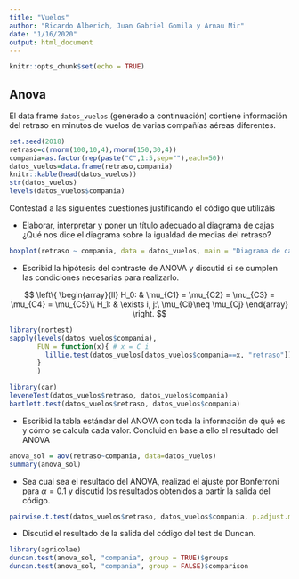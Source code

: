 ```yaml
---
title: "Vuelos"
author: "Ricardo Alberich, Juan Gabriel Gomila y Arnau Mir"
date: "1/16/2020"
output: html_document
---
```


```r
knitr::opts_chunk$set(echo = TRUE)
```

## Anova

\probl El data frame `datos_vuelos` (generado a continuación) contiene información del retraso en minutos de vuelos de varias compañías aéreas diferentes.

```r
set.seed(2018)
retraso=c(rnorm(100,10,4),rnorm(150,30,4))
compania=as.factor(rep(paste("C",1:5,sep=""),each=50))
datos_vuelos=data.frame(retraso,compania)
knitr::kable(head(datos_vuelos))
str(datos_vuelos)
levels(datos_vuelos$compania)
```

Contestad a las siguientes cuestiones justificando el código que utilizáis

* Elaborar, interpretar y poner un título adecuado al diagrama de cajas ¿Qué nos dice el diagrama sobre la igualdad de medias del retraso?

```r
boxplot(retraso ~ compania, data = datos_vuelos, main = "Diagrama de caja")
```


* Escribid la hipótesis del contraste de ANOVA y discutid si se cumplen las condiciones necesarias para realizarlo.

$$
\left\{
\begin{array}{ll}
H_0: & \mu_{C1} = \mu_{C2} = \mu_{C3} = \mu_{C4} = \mu_{C5}\\
H_1: & \exists i, j:\ \mu_{Ci}\neq \mu_{Cj}
\end{array}
\right.
$$

```r
library(nortest)
sapply(levels(datos_vuelos$compania),
       FUN = function(x){ # x = C_i
         lillie.test(datos_vuelos[datos_vuelos$compania==x, "retraso"])
       }
       )
```

```r
library(car)
leveneTest(datos_vuelos$retraso, datos_vuelos$compania)
bartlett.test(datos_vuelos$retraso, datos_vuelos$compania)
```

* Escribid la tabla estándar del ANOVA con toda la información de qué es y cómo se calcula cada valor. Concluid en base a ello el resultado del ANOVA

```r
anova_sol = aov(retraso~compania, data=datos_vuelos)
summary(anova_sol)
```

* Sea cual sea el resultado del ANOVA, realizad el ajuste por Bonferroni para $\alpha = 0.1$ y discutid los resultados obtenidos a partir la salida del  código.

```r
pairwise.t.test(datos_vuelos$retraso, datos_vuelos$compania, p.adjust.method = "bonferroni")
```

* Discutid el resultado de la salida del código del test de Duncan.

```r
library(agricolae)
duncan.test(anova_sol, "compania", group = TRUE)$groups
duncan.test(anova_sol, "compania", group = FALSE)$comparison
```


